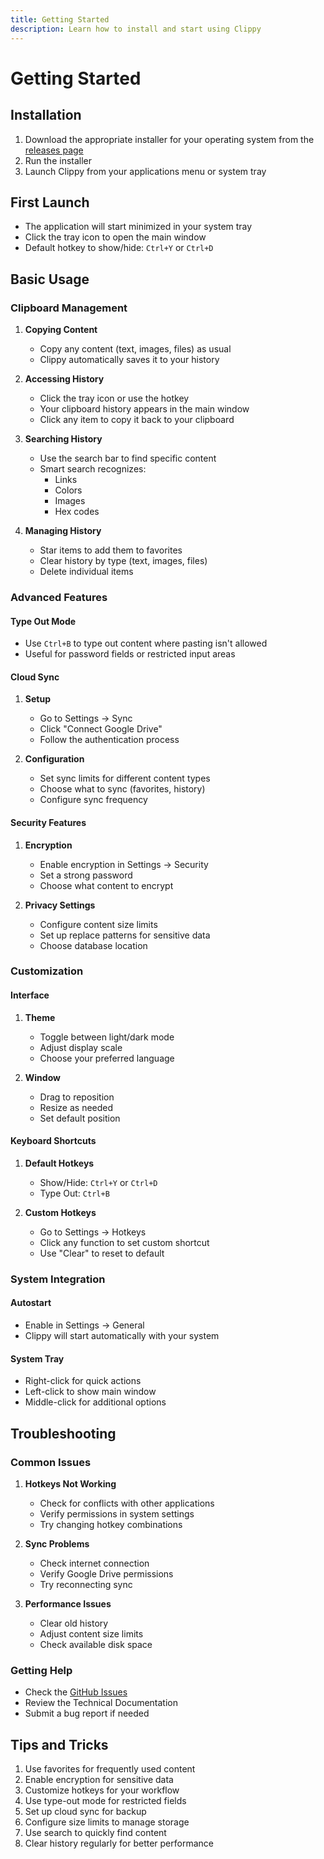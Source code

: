 ```yaml
---
title: Getting Started
description: Learn how to install and start using Clippy
---
```


# Getting Started

## Installation

1. Download the appropriate installer for your operating system from the [releases page](https://github.com/0-don/clippy/releases)
2. Run the installer
3. Launch Clippy from your applications menu or system tray

## First Launch

- The application will start minimized in your system tray
- Click the tray icon to open the main window
- Default hotkey to show/hide: `Ctrl+Y` or `Ctrl+D`

## Basic Usage

### Clipboard Management

1. **Copying Content**
   - Copy any content (text, images, files) as usual
   - Clippy automatically saves it to your history

2. **Accessing History**
   - Click the tray icon or use the hotkey
   - Your clipboard history appears in the main window
   - Click any item to copy it back to your clipboard

3. **Searching History**
   - Use the search bar to find specific content
   - Smart search recognizes:
     - Links
     - Colors
     - Images
     - Hex codes

4. **Managing History**
   - Star items to add them to favorites
   - Clear history by type (text, images, files)
   - Delete individual items

### Advanced Features

#### Type Out Mode

- Use `Ctrl+B` to type out content where pasting isn't allowed
- Useful for password fields or restricted input areas

#### Cloud Sync

1. **Setup**
   - Go to Settings → Sync
   - Click "Connect Google Drive"
   - Follow the authentication process

2. **Configuration**
   - Set sync limits for different content types
   - Choose what to sync (favorites, history)
   - Configure sync frequency

#### Security Features

1. **Encryption**
   - Enable encryption in Settings → Security
   - Set a strong password
   - Choose what content to encrypt

2. **Privacy Settings**
   - Configure content size limits
   - Set up replace patterns for sensitive data
   - Choose database location

### Customization

#### Interface

1. **Theme**
   - Toggle between light/dark mode
   - Adjust display scale
   - Choose your preferred language

2. **Window**
   - Drag to reposition
   - Resize as needed
   - Set default position

#### Keyboard Shortcuts

1. **Default Hotkeys**
   - Show/Hide: `Ctrl+Y` or `Ctrl+D`
   - Type Out: `Ctrl+B`

2. **Custom Hotkeys**
   - Go to Settings → Hotkeys
   - Click any function to set custom shortcut
   - Use "Clear" to reset to default

### System Integration

#### Autostart

- Enable in Settings → General
- Clippy will start automatically with your system

#### System Tray

- Right-click for quick actions
- Left-click to show main window
- Middle-click for additional options

## Troubleshooting

### Common Issues

1. **Hotkeys Not Working**
   - Check for conflicts with other applications
   - Verify permissions in system settings
   - Try changing hotkey combinations

2. **Sync Problems**
   - Check internet connection
   - Verify Google Drive permissions
   - Try reconnecting sync

3. **Performance Issues**
   - Clear old history
   - Adjust content size limits
   - Check available disk space

### Getting Help

- Check the [GitHub Issues](https://github.com/0-don/clippy/issues)
- Review the Technical Documentation
- Submit a bug report if needed

## Tips and Tricks

1. Use favorites for frequently used content
2. Enable encryption for sensitive data
3. Customize hotkeys for your workflow
4. Use type-out mode for restricted fields
5. Set up cloud sync for backup
6. Configure size limits to manage storage
7. Use search to quickly find content
8. Clear history regularly for better performance
